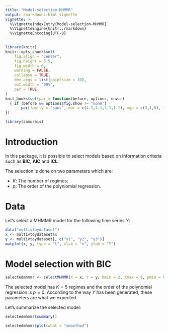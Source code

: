 ```yaml
---
title: "Model-selection-MHMMR"
output: rmarkdown::html_vignette
vignette: >
  %\VignetteIndexEntry{Model-selection-MHMMR}
  %\VignetteEngine{knitr::rmarkdown}
  %\VignetteEncoding{UTF-8}
---
```


```r
library(knitr)
knitr::opts_chunk$set(
	fig.align = "center",
	fig.height = 5.5,
	fig.width = 6,
	warning = FALSE,
	collapse = TRUE,
	dev.args = list(pointsize = 10),
	out.width = "90%",
	par = TRUE
)
knit_hooks$set(par = function(before, options, envir)
  { if (before && options$fig.show != "none") 
       par(family = "sans", mar = c(4.1,4.1,1.1,1.1), mgp = c(3,1,0), tcl = -0.5)
})
```

```r
library(samurais)
```

# Introduction

In this package, it is possible to select models based on information criteria such as 
**BIC**, **AIC** and **ICL**.

The selection is done on two parameters which are:

 * $K$: The number of regimes;
 * $p$: The order of the polyniomial regression.

# Data

Let's select a MHMMR model for the following time series $Y$:

```r
data("multivtoydataset")
x <- multivtoydataset$x
y <- multivtoydataset[, c("y1", "y2", "y3")]
matplot(x, y, type = "l", xlab = "x", ylab = "Y")
```

# Model selection with BIC

```r
selectedmhmmr <- selectMHMMR(X = x, Y = y, Kmin = 2, Kmax = 6, pmin = 0, pmax = 3)
```

The selected model has $K = 5$ regimes and the order of the polynomial 
regression is $p = 0$. According to the way $Y$ has been generated, these 
parameters are what we expected.

Let's summarize the selected model:

```r
selectedmhmmr$summary()
```

```r
selectedmhmmr$plot(what = "smoothed")
```
